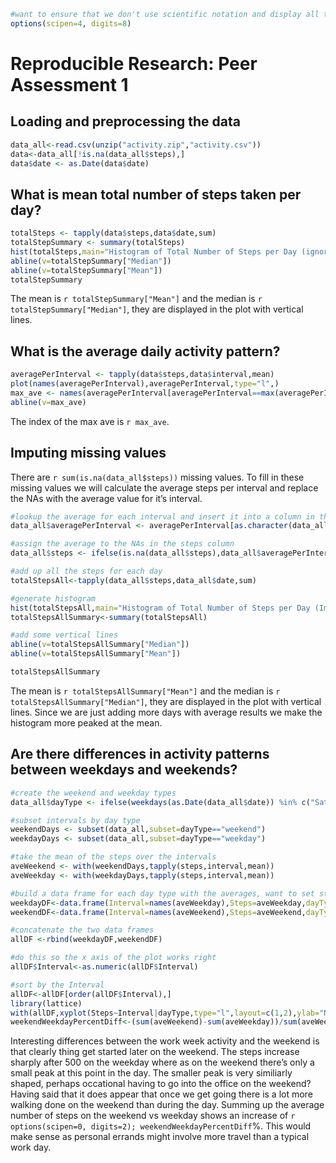 ```r
#want to ensure that we don't use scientific notation and display all the digits.
options(scipen=4, digits=8)
```



# Reproducible Research: Peer Assessment 1

## Loading and preprocessing the data
```r
data_all<-read.csv(unzip("activity.zip","activity.csv"))
data<-data_all[!is.na(data_all$steps),]
data$date <- as.Date(data$date)
```

## What is mean total number of steps taken per day?
```r
totalSteps <- tapply(data$steps,data$date,sum)
totalStepSummary <- summary(totalSteps)
hist(totalSteps,main="Histogram of Total Number of Steps per Day (ignoring NA)",xlab="Total number of Steps",breaks=20)
abline(v=totalStepSummary["Median"])
abline(v=totalStepSummary["Mean"])
totalStepSummary
```

The mean is `r totalStepSummary["Mean"]` and the median is `r totalStepSummary["Median"]`, they are displayed in the plot with vertical lines.

## What is the average daily activity pattern?
```r
averagePerInterval <- tapply(data$steps,data$interval,mean)
plot(names(averagePerInterval),averagePerInterval,type="l",)
max_ave <- names(averagePerInterval[averagePerInterval==max(averagePerInterval)])
abline(v=max_ave)
```

The index of the max ave is `r max_ave`.

## Imputing missing values
There are `r sum(is.na(data_all$steps))` missing values. To fill in these missing values we will calculate the average steps per interval and replace the NAs with the average value for it's interval.
```r
#lookup the average for each interval and insert it into a column in the data frame
data_all$averagePerInterval <- averagePerInterval[as.character(data_all$interval)]

#assign the average to the NAs in the steps column
data_all$steps <- ifelse(is.na(data_all$steps),data_all$averagePerInterval,data_all$steps)

#add up all the steps for each day
totalStepsAll<-tapply(data_all$steps,data_all$date,sum)

#generate histogram
hist(totalStepsAll,main="Histogram of Total Number of Steps per Day (Imputing NA)",xlab="Total number of Steps",breaks=20)
totalStepsAllSummary<-summary(totalStepsAll)

#add some vertical lines
abline(v=totalStepsAllSummary["Median"])
abline(v=totalStepsAllSummary["Mean"])

totalStepsAllSummary
```

The mean is `r totalStepsAllSummary["Mean"]` and the median is `r totalStepsAllSummary["Median"]`, they are displayed in the plot with vertical lines. Since we are just adding more days with average results we make the histogram more peaked at the mean.


## Are there differences in activity patterns between weekdays and weekends?
```r
#create the weekend and weekday types
data_all$dayType <- ifelse(weekdays(as.Date(data_all$date)) %in% c("Saturday","Sunday"),"weekend","weekday")

#subset intervals by day type
weekendDays <- subset(data_all,subset=dayType=="weekend")
weekdayDays <- subset(data_all,subset=dayType=="weekday")

#take the mean of the steps over the intervals
aveWeekend <- with(weekendDays,tapply(steps,interval,mean))
aveWeekday <- with(weekdayDays,tapply(steps,interval,mean))

#build a data frame for each day type with the averages, want to set stringAsFactors false so we can turn the intervals into integers easily later  
weekdayDF<-data.frame(Interval=names(aveWeekday),Steps=aveWeekday,dayType="weekday",stringsAsFactors=F)
weekendDF<-data.frame(Interval=names(aveWeekend),Steps=aveWeekend,dayType="weekend",stringsAsFactors=F)

#concatenate the two data frames
allDF <-rbind(weekdayDF,weekendDF)

#do this so the x axis of the plot works right
allDF$Interval<-as.numeric(allDF$Interval)

#sort by the Interval
allDF<-allDF[order(allDF$Interval),]
library(lattice)
with(allDF,xyplot(Steps~Interval|dayType,type="l",layout=c(1,2),ylab="Number of Steps"))
weekendWeekdayPercentDiff<-(sum(aveWeekend)-sum(aveWeekday))/sum(aveWeekday)*100
```



Interesting differences between the work week activity and the weekend is that clearly thing get started later on the weekend. The steps increase sharply after 500 on the weekday where as on the weekend there's only a small peak at this point in the day. The smaller peak is very similiarly shaped, perhaps occational having to go into the office on the weekend? Having said that it does appear that once we get going there is a lot more walking done on the weekend than during the day. Summing up the average number of steps on the weekend vs weekday shows an increase of `r options(scipen=0, digits=2); weekendWeekdayPercentDiff`%. This would make sense as personal errands might involve more travel than a typical work day.